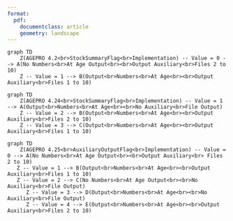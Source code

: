 ```yaml
---
format:
  pdf: 
    documentclass: article
    geometry: landscape
---
```

\newpage

```mermaid
graph TD
    Z(AGEPRO 4.2<br>StockSummaryFlag<br>Implementation) -- Value = 0 --> A(No Numbers<br>At Age Output<br><br>Output Auxiliary<br>Files 2 to 10) 
    Z -- Value = 1 --> B(Output<br>Numbers<br>At Age<br><br>Output Auxiliary<br>Files 1 to 10)
```
\newpage

```mermaid
graph TD
    Z(AGEPRO 4.24<br>StockSummaryFlag<br>Implementation) -- Value = 1 --> A(Output<br>Numbers<br>At Age<br><br>No Auxiliary<br>File Output) 
    Z -- Value = 2 --> B(Output<br>Numbers<br>At Age<br><br>Output Auxiliary<br>Files 2 to 10)
    Z -- Value = 3 --> C(Output<br>Numbers<br>At Age<br><br>Output Auxiliary<br>Files 1 to 10)
```
\newpage

```mermaid
graph TD
    Z(AGEPRO 4.25<br>AuxiliaryOutputFlag<br>Implementation) -- Value = 0 --> A(No Numbers<br>At Age Output<br><br>Output Auxiliary<br> Files 2 to 10) 
   Z -- Value = 1 --> B(Output<br>Numbers<br>At Age<br><br>Output Auxiliary<br>Files 1 to 10)
   Z -- Value = 2 --> C(No Numbers<br>At Age Output<br><br>No Auxiliary<br>File Output)
      Z -- Value = 3 --> D(Output<br>Numbers<br>At Age<br><br>No Auxiliary<br>File Output)
      Z -- Value = 4 --> E(Output<br>Numbers<br>At Age<br><br>Output Auxiliary<br>Files 2 to 10)
```
